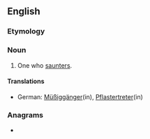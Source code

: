 ==English==

===Etymology===
{{suffix|en|saunter|er}}

===Noun===
{{en-noun}}

# One who [[saunter]]s.

====Translations====
{{trans-top|one who saunters}}
* German: [[Müßiggänger]](in), [[Pflastertreter]](in)
{{trans-mid}}
{{trans-bottom}}

===Anagrams===
* {{l|en|renatures}}